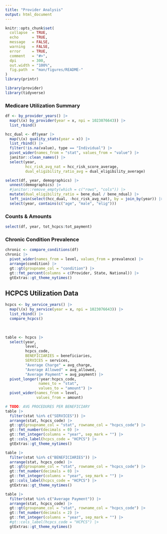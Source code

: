 ```yaml
---
title: "Provider Analysis"
output: html_document
---
```


```r
knitr::opts_chunk$set(
  collapse  = TRUE,
  echo      = TRUE, 
  message   = FALSE, 
  warning   = FALSE,
  error     = TRUE,
  comment   = "#>",
  dpi       = 300, 
  out.width = "100%",
  fig.path  = "man/figures/README-"
)
library(printr)
```

```r
library(provider)
library(tidyverse)
```


### Medicare Utilization Summary

```r
df <- by_provider_years() |> 
  map(\(x) by_provider(year = x, npi = 1023076643)) |> 
  list_rbind()
```

```r
hcc_dual <- df$year |> 
  map(\(x) quality_stats(year = x)) |> 
  list_rbind() |> 
  filter(!is.na(value), type == "Individual") |> 
  pivot_wider(names_from = "stat", values_from = "value") |> 
  janitor::clean_names() |> 
  select(year, 
         hcc_risk_avg_nat = hcc_risk_score_average, 
         dual_eligibility_ratio_avg = dual_eligibility_average)

select(df, year, demographics) |> 
  unnest(demographics) |> 
  #janitor::remove_empty(which = c("rows", "cols")) |> 
  mutate(dual_eligibility_ratio = bene_dual / bene_ndual) |> 
  left_join(select(hcc_dual, -hcc_risk_avg_nat), by = join_by(year)) |> 
  select(year, contains(c("age", "male", "elig")))
```


### Counts & Amounts

```r
select(df, year, tot_hcpcs:tot_payment)
```

### Chronic Condition Prevalence

```r
chronic <- compare_conditions(df)
chronic |> 
  pivot_wider(names_from = level, values_from = prevalence) |> 
  arrange(condition) |> 
  gt::gt(groupname_col = "condition") |> 
  gt::fmt_percent(columns = c(Provider, State, National)) |> 
  gtExtras::gt_theme_nytimes()
```


## HCPCS Utilization Data

```r
hcpcs <- by_service_years() |> 
  map(\(x) by_service(year = x, npi = 1023076643)) |> 
  list_rbind() |> 
  compare_hcpcs()
```

<br>

```r
table <- hcpcs |> 
  select(year, 
         level, 
         hcpcs_code,
         BENEFICIARIES = beneficiaries,
         SERVICES = services, 
         "Average Charge" = avg_charge, 
         "Average Allowed" = avg_allowed, 
         "Average Payment" = avg_payment) |> 
  pivot_longer(!year:hcpcs_code, 
               names_to = "stat", 
               values_to = "amount") |> 
  pivot_wider(names_from = level, 
              values_from = amount)

# TODO: AVG PROCEDURES PER BENEFICIARY
table |> 
  filter(stat %in% c("SERVICES")) |> 
  arrange(stat, hcpcs_code) |> 
  gt::gt(groupname_col = "stat", rowname_col = "hcpcs_code") |> 
  gt::fmt_number(decimals = 0) |> 
  gt::fmt_integer(columns = "year", sep_mark = "") |> 
  gt::cols_label(hcpcs_code = "HCPCS") |> 
  gtExtras::gt_theme_nytimes()

table |> 
  filter(stat %in% c("BENEFICIARIES")) |> 
  arrange(stat, hcpcs_code) |> 
  gt::gt(groupname_col = "stat", rowname_col = "hcpcs_code") |> 
  gt::fmt_number(decimals = 0) |> 
  gt::fmt_integer(columns = "year", sep_mark = "") |> 
  gt::cols_label(hcpcs_code = "HCPCS") |> 
  gtExtras::gt_theme_nytimes()

table |> 
  filter(stat %in% c("Average Payment")) |> 
  arrange(stat, hcpcs_code) |> 
  gt::gt(groupname_col = "stat", rowname_col = "hcpcs_code") |> 
  gt::fmt_number(decimals = 2) |> 
  gt::fmt_integer(columns = "year", sep_mark = "") |> 
  #gt::cols_label(hcpcs_code = "HCPCS") |> 
  gtExtras::gt_theme_nytimes()
```

